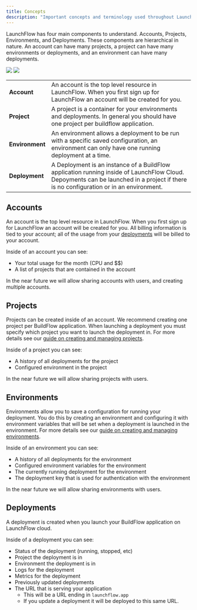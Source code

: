 ```yaml
---
title: Concepts
description: "Important concepts and terminology used throughout LaunchFlow"
---
```


LaunchFlow has four main components to understand. Accounts, Projects, Environments, and Deployments. These components are hierarchical in nature. An account can have many projects, a project can have many environments or deployments, and an environment can have many deployments.

<img className="block dark:hidden" src="/images/launchflow-resource-hierarchy-light.png" />
<img className="hidden dark:block" src="/images/launchflow-resource-hierarchy-dark.png" />


|            |                                                                                                                                   |
|------------|-----------------------------------------------------------------------------------------------------------------------------------|
| **Account**    | An account is the top level resource in LaunchFlow. When you first sign up for LaunchFlow an account will be created for you.     |
| **Project**    | A project is a container for your environments and deployments. In general you should have one project per buildflow application.                    |
| **Environment**    | An environment allows a deployment to be run with a specific saved configuration, an environment can only have one running deployment at a time.                |
| **Deployment** | A Deployment is an instance of a BuildFlow application running inside of LaunchFlow Cloud. Depoyments can be launched in a project if there is no configuration or in an environment. |

## Accounts

An account is the top level resource in LaunchFlow. When you first sign up for LaunchFlow an account will be created for you. 
All billing information is tied to your account; all of the usage from your [deployments](#deployments) will be billed to your account.

Inside of an account you can see:
- Your total usage for the month (CPU and $$)
- A list of projects that are contained in the account  

<Note>
    In the near future we will allow sharing accounts with users, and creating multiple accounts.
</Note>

## Projects

Projects can be created inside of an account. We recommend creating one project per BuildFlow application. When launching a deployment you must specify which project you want to launch the deployment in. For more details see our [guide on creating and managing projects](/launchflow-cloud/user-guides/projects).

Inside of a project you can see:
- A history of all deployments for the project
- Configured environment in the project

<Note>
    In the near future we will allow sharing projects with users.
</Note>

## Environments

Environments allow you to save a configuration for running your deployment. You do this by creating an environment and configuring it with environment variables that will be set when a deployment is launched in the environment. For more details see our [guide on creating and managing environments](/launchflow-cloud/user-guides/environments).

Inside of an environment you can see:
- A history of all deployments for the environment
- Configured environment variables for the environment
- The currently running deployment for the environment
- The deployment key that is used for authentication with the environment

<Note>
In the near future we will allow sharing environments with users.
</Note>

## Deployments

A deployment is created when you launch your BuildFlow application on LaunchFlow cloud.

Inside of a deployment you can see:
- Status of the deployment (running, stopped, etc)
- Project the deployment is in
- Environment the deployment is in
- Logs for the deployment
- Metrics for the deployment
- Previously updated deployments
- The URL that is serving your application
    - This will be a URL ending in `launchflow.app`
    - If you update a deployment it will be deployed to this same URL.
